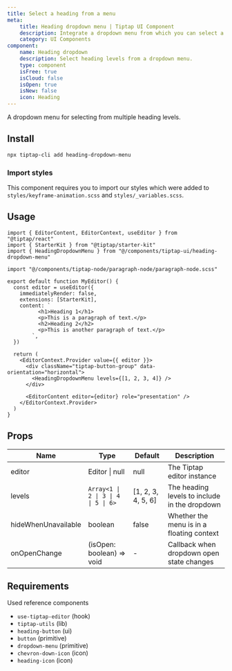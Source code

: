```yaml
---
title: Select a heading from a menu
meta:
    title: Heading dropdown menu | Tiptap UI Component
    description: Integrate a dropdown menu from which you can select a heading. Add this UI component to your Editor.
    category: UI Components
component:
    name: Heading dropdown
    description: Select heading levels from a dropdown menu.
    type: component
    isFree: true
    isCloud: false
    isOpen: true
    isNew: false
    icon: Heading
---
```


A dropdown menu for selecting from multiple heading levels.

<CodeDemo isScrollable src="https://template.tiptap.dev/preview/tiptap-ui/heading-dropdown-menu" />

## Install

```bash
npx tiptap-cli add heading-dropdown-menu
```

### Import styles
This component requires you to import our styles which were added to `styles/keyframe-animation.scss` and `styles/_variables.scss`.

## Usage

```tsx
import { EditorContent, EditorContext, useEditor } from "@tiptap/react"
import { StarterKit } from "@tiptap/starter-kit"
import { HeadingDropdownMenu } from "@/components/tiptap-ui/heading-dropdown-menu"

import "@/components/tiptap-node/paragraph-node/paragraph-node.scss"

export default function MyEditor() {
  const editor = useEditor({
    immediatelyRender: false,
    extensions: [StarterKit],
    content: `
          <h1>Heading 1</h1>
          <p>This is a paragraph of text.</p>
          <h2>Heading 2</h2>
          <p>This is another paragraph of text.</p>
        `,
  })

  return (
    <EditorContext.Provider value={{ editor }}>
      <div className="tiptap-button-group" data-orientation="horizontal">
        <HeadingDropdownMenu levels={[1, 2, 3, 4]} />
      </div>

      <EditorContent editor={editor} role="presentation" />
    </EditorContext.Provider>
  )
}
```

## Props

| Name                | Type                                | Default            | Description                                   |
|---------------------|-------------------------------------|--------------------|-----------------------------------------------|
| editor              | Editor \| null                      | null               | The Tiptap editor instance                    |
| levels              | `Array<1 \| 2 \| 3 \| 4 \| 5 \| 6>` | [1, 2, 3, 4, 5, 6] | The heading levels to include in the dropdown |
| hideWhenUnavailable | boolean                             | false              | Whether the menu is in a floating context     |
| onOpenChange        | (isOpen: boolean) => void           | -                  | Callback when dropdown open state changes     |

## Requirements

Used reference components

- `use-tiptap-editor` (hook)
- `tiptap-utils` (lib)
- `heading-button` (ui)
- `button` (primitive)
- `dropdown-menu` (primitive)
- `chevron-down-icon` (icon)
- `heading-icon` (icon)
